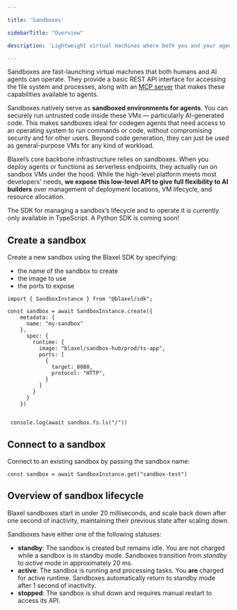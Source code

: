 ```yaml
---

title: 'Sandboxes'

sidebarTitle: "Overview"

description: 'Lightweight virtual machines where both you and your agents can run code with sub-20ms cold starts.'

---
```


Sandboxes are fast-launching virtual machines that both humans and AI agents can operate. They provide a basic REST API interface for accessing the file system and processes, along with an [MCP server](../Functions/Overview) that makes these capabilities available to agents.

Sandboxes natively serve as **sandboxed environments for agents**. You can securely run untrusted code inside these VMs — particularly AI-generated code. This makes sandboxes ideal for codegen agents that need access to an operating system to run commands or code, without compromising security and for other users. Beyond code generation, they can just be used as general-purpose VMs for any kind of workload.

Blaxel’s core backbone infrastructure relies on sandboxes. When you deploy agents or functions as serverless endpoints, they actually run on sandbox VMs under the hood. While the high-level platform meets most developers' needs, **we expose this low-level API to give full flexibility to AI builders** over management of deployment locations, VM lifecycle, and resource allocation.

<Warning>The SDK for managing a sandbox’s lifecycle and to operate it is currently only available in TypeScript. A Python SDK is coming soon!</Warning>

## Create a sandbox

Create a new sandbox using the Blaxel SDK by specifying:

- the name of the sandbox to create
- the image to use
- the ports to expose

```tsx
import { SandboxInstance } from "@blaxel/sdk";

const sandbox = await SandboxInstance.create({
    metadata: {
      name: "my-sandbox"
    },
      spec: {
        runtime: {
          image: "blaxel/sandbox-hub/prod/ts-app",
          ports: [
            {
              target: 8080,
              protocol: "HTTP",
            }
          ]
        }
      }
    })
    
    
 console.log(await sandbox.fs.ls("/"))
```

## Connect to a sandbox

Connect to an existing sandbox by passing the sandbox name:

```tsx
const sandbox = await SandboxInstance.get("sandbox-test")
```

## Overview of sandbox lifecycle

Blaxel sandboxes start in under 20 milliseconds, and scale back down after one second of inactivity, maintaining their previous state after scaling down.

Sandboxes have either one of the following statuses:

- **standby**: The sandbox is created but remains idle. You are not charged while a sandbox is in standby mode. Sandboxes transition from *standby* to *active* mode in approximately 20 ms.
- **active**: The sandbox is running and processing tasks. You **are** charged for active runtime. Sandboxes automatically return to standby mode after 1 second of inactivity.
- **stopped**: The sandbox is shut down and requires manual restart to access its API.